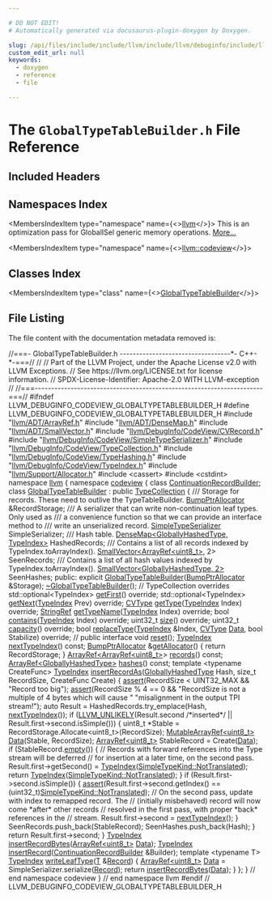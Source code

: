 ```yaml
---

# DO NOT EDIT!
# Automatically generated via docusaurus-plugin-doxygen by Doxygen.

slug: /api/files/include/include/llvm/include/llvm/debuginfo/include/llvm/debuginfo/codeview/globaltypetablebuilder-h
custom_edit_url: null
keywords:
  - doxygen
  - reference
  - file

---
```





# The `GlobalTypeTableBuilder.h` File Reference

<DoxygenPage pluginConfig={pluginConfig}>



## Included Headers

<IncludesList>
<IncludesListItem
  filePath="llvm/ADT/ArrayRef.h"
  permalink="/docs/api/files/include/include/llvm/include/llvm/adt/arrayref-h"
  isLocal="true" />
<IncludesListItem
  filePath="llvm/ADT/DenseMap.h"
  permalink="/docs/api/files/include/include/llvm/include/llvm/adt/densemap-h"
  isLocal="true" />
<IncludesListItem
  filePath="llvm/ADT/SmallVector.h"
  permalink="/docs/api/files/include/include/llvm/include/llvm/adt/smallvector-h"
  isLocal="true" />
<IncludesListItem
  filePath="llvm/DebugInfo/CodeView/CVRecord.h"
  permalink="/docs/api/files/include/include/llvm/include/llvm/debuginfo/include/llvm/debuginfo/codeview/cvrecord-h"
  isLocal="true" />
<IncludesListItem
  filePath="llvm/DebugInfo/CodeView/SimpleTypeSerializer.h"
  permalink="/docs/api/files/include/include/llvm/include/llvm/debuginfo/include/llvm/debuginfo/codeview/simpletypeserializer-h"
  isLocal="true" />
<IncludesListItem
  filePath="llvm/DebugInfo/CodeView/TypeCollection.h"
  permalink="/docs/api/files/include/include/llvm/include/llvm/debuginfo/include/llvm/debuginfo/codeview/typecollection-h"
  isLocal="true" />
<IncludesListItem
  filePath="llvm/DebugInfo/CodeView/TypeHashing.h"
  permalink="/docs/api/files/include/include/llvm/include/llvm/debuginfo/include/llvm/debuginfo/codeview/typehashing-h"
  isLocal="true" />
<IncludesListItem
  filePath="llvm/DebugInfo/CodeView/TypeIndex.h"
  permalink="/docs/api/files/include/include/llvm/include/llvm/debuginfo/include/llvm/debuginfo/codeview/typeindex-h"
  isLocal="true" />
<IncludesListItem
  filePath="llvm/Support/Allocator.h"
  permalink="/docs/api/files/include/include/llvm/include/llvm/support/allocator-h"
  isLocal="true" />
<IncludesListItem
  filePath="cassert"
  permalink=""
  isLocal="false" />
<IncludesListItem
  filePath="cstdint"
  permalink=""
  isLocal="false" />
</IncludesList>

## Namespaces Index

<MembersIndex>

<MembersIndexItem
  type="namespace"
  name={<><a href="/docs/api/namespaces/llvm">llvm</a></>}>
This is an optimization pass for GlobalISel generic memory operations. <a href="/docs/api/namespaces/llvm/#details">More...</a>
</MembersIndexItem>

<MembersIndexItem
  type="namespace"
  name={<><a href="/docs/api/namespaces/llvm/codeview">llvm::codeview</a></>}>
</MembersIndexItem>

</MembersIndex>

## Classes Index

<MembersIndex>

<MembersIndexItem
  type="class"
  name={<><a href="/docs/api/classes/llvm/codeview/globaltypetablebuilder">GlobalTypeTableBuilder</a></>}>
</MembersIndexItem>

</MembersIndex>


## File Listing

The file content with the documentation metadata removed is:

<ProgramListing>

<Link id="l00001" /><CodeLine lineNumber="1"><span class="doxyHighlightComment">//===- GlobalTypeTableBuilder.h ----------------------------------&#42;- C++-&#42;-===//</span></CodeLine>
<Link id="l00002" /><CodeLine lineNumber="2"><span class="doxyHighlightComment">//</span></CodeLine>
<Link id="l00003" /><CodeLine lineNumber="3"><span class="doxyHighlightComment">// Part of the LLVM Project, under the Apache License v2.0 with LLVM Exceptions.</span></CodeLine>
<Link id="l00004" /><CodeLine lineNumber="4"><span class="doxyHighlightComment">// See https://llvm.org/LICENSE.txt for license information.</span></CodeLine>
<Link id="l00005" /><CodeLine lineNumber="5"><span class="doxyHighlightComment">// SPDX-License-Identifier: Apache-2.0 WITH LLVM-exception</span></CodeLine>
<Link id="l00006" /><CodeLine lineNumber="6"><span class="doxyHighlightComment">//</span></CodeLine>
<Link id="l00007" /><CodeLine lineNumber="7"><span class="doxyHighlightComment">//===----------------------------------------------------------------------===//</span></CodeLine>
<Link id="l00008" /><CodeLine lineNumber="8"></CodeLine>
<Link id="l00009" /><CodeLine lineNumber="9"><span class="doxyHighlightPreprocessor">#ifndef LLVM&#95;DEBUGINFO&#95;CODEVIEW&#95;GLOBALTYPETABLEBUILDER&#95;H</span></CodeLine>
<Link id="l00010" /><CodeLine lineNumber="10"><span class="doxyHighlightPreprocessor">#define LLVM&#95;DEBUGINFO&#95;CODEVIEW&#95;GLOBALTYPETABLEBUILDER&#95;H</span></CodeLine>
<Link id="l00011" /><CodeLine lineNumber="11"></CodeLine>
<Link id="l00012" /><CodeLine lineNumber="12"><span class="doxyHighlightPreprocessor">#include &quot;<a href="/docs/api/files/include/include/llvm/include/llvm/adt/arrayref-h">llvm/ADT/ArrayRef.h</a>&quot;</span></CodeLine>
<Link id="l00013" /><CodeLine lineNumber="13"><span class="doxyHighlightPreprocessor">#include &quot;<a href="/docs/api/files/include/include/llvm/include/llvm/adt/densemap-h">llvm/ADT/DenseMap.h</a>&quot;</span></CodeLine>
<Link id="l00014" /><CodeLine lineNumber="14"><span class="doxyHighlightPreprocessor">#include &quot;<a href="/docs/api/files/include/include/llvm/include/llvm/adt/smallvector-h">llvm/ADT/SmallVector.h</a>&quot;</span></CodeLine>
<Link id="l00015" /><CodeLine lineNumber="15"><span class="doxyHighlightPreprocessor">#include &quot;<a href="/docs/api/files/include/include/llvm/include/llvm/debuginfo/include/llvm/debuginfo/codeview/cvrecord-h">llvm/DebugInfo/CodeView/CVRecord.h</a>&quot;</span></CodeLine>
<Link id="l00016" /><CodeLine lineNumber="16"><span class="doxyHighlightPreprocessor">#include &quot;<a href="/docs/api/files/include/include/llvm/include/llvm/debuginfo/include/llvm/debuginfo/codeview/simpletypeserializer-h">llvm/DebugInfo/CodeView/SimpleTypeSerializer.h</a>&quot;</span></CodeLine>
<Link id="l00017" /><CodeLine lineNumber="17"><span class="doxyHighlightPreprocessor">#include &quot;<a href="/docs/api/files/include/include/llvm/include/llvm/debuginfo/include/llvm/debuginfo/codeview/typecollection-h">llvm/DebugInfo/CodeView/TypeCollection.h</a>&quot;</span></CodeLine>
<Link id="l00018" /><CodeLine lineNumber="18"><span class="doxyHighlightPreprocessor">#include &quot;<a href="/docs/api/files/include/include/llvm/include/llvm/debuginfo/include/llvm/debuginfo/codeview/typehashing-h">llvm/DebugInfo/CodeView/TypeHashing.h</a>&quot;</span></CodeLine>
<Link id="l00019" /><CodeLine lineNumber="19"><span class="doxyHighlightPreprocessor">#include &quot;<a href="/docs/api/files/include/include/llvm/include/llvm/debuginfo/include/llvm/debuginfo/codeview/typeindex-h">llvm/DebugInfo/CodeView/TypeIndex.h</a>&quot;</span></CodeLine>
<Link id="l00020" /><CodeLine lineNumber="20"><span class="doxyHighlightPreprocessor">#include &quot;<a href="/docs/api/files/include/include/llvm/include/llvm/support/allocator-h">llvm/Support/Allocator.h</a>&quot;</span></CodeLine>
<Link id="l00021" /><CodeLine lineNumber="21"><span class="doxyHighlightPreprocessor">#include &lt;cassert&gt;</span></CodeLine>
<Link id="l00022" /><CodeLine lineNumber="22"><span class="doxyHighlightPreprocessor">#include &lt;cstdint&gt;</span></CodeLine>
<Link id="l00023" /><CodeLine lineNumber="23"></CodeLine>
<Link id="l00024" /><CodeLine lineNumber="24"><span class="doxyHighlightKeyword">namespace </span><span class="doxyHighlight"><a href="/docs/api/namespaces/llvm">llvm</a> &#123;</span></CodeLine>
<Link id="l00025" /><CodeLine lineNumber="25"><span class="doxyHighlightKeyword">namespace </span><span class="doxyHighlight"><a href="/docs/api/namespaces/llvm/codeview">codeview</a> &#123;</span></CodeLine>
<Link id="l00026" /><CodeLine lineNumber="26"></CodeLine>
<Link id="l00027" /><CodeLine lineNumber="27"><span class="doxyHighlightKeyword">class </span><span class="doxyHighlight"><a href="/docs/api/classes/llvm/codeview/continuationrecordbuilder">ContinuationRecordBuilder</a>;</span></CodeLine>
<Link id="l00028" /><CodeLine lineNumber="28"></CodeLine>
<Link id="l00029" /><CodeLine lineNumber="29" lineLink="/docs/api/classes/llvm/codeview/globaltypetablebuilder"><span class="doxyHighlightKeyword">class </span><span class="doxyHighlight"><a href="/docs/api/classes/llvm/codeview/globaltypetablebuilder/#aa7e5eb27c7fa8abc90febcf72a2aa0b0">GlobalTypeTableBuilder</a> : </span><span class="doxyHighlightKeyword">public</span><span class="doxyHighlight"> <a href="/docs/api/classes/llvm/codeview/typecollection">TypeCollection</a> &#123;</span></CodeLine>
<Link id="l00030" /><CodeLine lineNumber="30"><span class="doxyHighlightComment">  /// Storage for records.  These need to outlive the TypeTableBuilder.</span></CodeLine>
<Link id="l00031" /><CodeLine lineNumber="31"><span class="doxyHighlight">  <a href="/docs/api/namespaces/llvm/#a8e612822d4ba7bb36c9c79582a567108">BumpPtrAllocator</a> &amp;RecordStorage;</span></CodeLine>
<Link id="l00032" /><CodeLine lineNumber="32"></CodeLine>
<Link id="l00033" /><CodeLine lineNumber="33"><span class="doxyHighlightComment">  /// A serializer that can write non-continuation leaf types.  Only used as</span></CodeLine>
<Link id="l00034" /><CodeLine lineNumber="34"><span class="doxyHighlightComment">  /// a convenience function so that we can provide an interface method to</span></CodeLine>
<Link id="l00035" /><CodeLine lineNumber="35"><span class="doxyHighlightComment">  /// write an unserialized record.</span></CodeLine>
<Link id="l00036" /><CodeLine lineNumber="36"><span class="doxyHighlight">  <a href="/docs/api/classes/llvm/codeview/simpletypeserializer">SimpleTypeSerializer</a> SimpleSerializer;</span></CodeLine>
<Link id="l00037" /><CodeLine lineNumber="37"></CodeLine>
<Link id="l00038" /><CodeLine lineNumber="38"><span class="doxyHighlightComment">  /// Hash table.</span></CodeLine>
<Link id="l00039" /><CodeLine lineNumber="39"><span class="doxyHighlight">  <a href="/docs/api/classes/llvm/densemap">DenseMap&lt;GloballyHashedType, TypeIndex&gt;</a> HashedRecords;</span></CodeLine>
<Link id="l00040" /><CodeLine lineNumber="40"></CodeLine>
<Link id="l00041" /><CodeLine lineNumber="41"><span class="doxyHighlightComment">  /// Contains a list of all records indexed by TypeIndex.toArrayIndex().</span></CodeLine>
<Link id="l00042" /><CodeLine lineNumber="42"><span class="doxyHighlight">  <a href="/docs/api/classes/llvm/smallvector">SmallVector&lt;ArrayRef&lt;uint8&#95;t&gt;</a>, 2&gt; SeenRecords;</span></CodeLine>
<Link id="l00043" /><CodeLine lineNumber="43"></CodeLine>
<Link id="l00044" /><CodeLine lineNumber="44"><span class="doxyHighlightComment">  /// Contains a list of all hash values indexed by TypeIndex.toArrayIndex().</span></CodeLine>
<Link id="l00045" /><CodeLine lineNumber="45"><span class="doxyHighlight">  <a href="/docs/api/classes/llvm/smallvector">SmallVector&lt;GloballyHashedType, 2&gt;</a> SeenHashes;</span></CodeLine>
<Link id="l00046" /><CodeLine lineNumber="46"></CodeLine>
<Link id="l00047" /><CodeLine lineNumber="47"><span class="doxyHighlightKeyword">public</span><span class="doxyHighlight">:</span></CodeLine>
<Link id="l00048" /><CodeLine lineNumber="48"><span class="doxyHighlight">  </span><span class="doxyHighlightKeyword">explicit</span><span class="doxyHighlight"> <a href="/docs/api/classes/llvm/codeview/globaltypetablebuilder/#aa7e5eb27c7fa8abc90febcf72a2aa0b0">GlobalTypeTableBuilder</a>(<a href="/docs/api/namespaces/llvm/#a8e612822d4ba7bb36c9c79582a567108">BumpPtrAllocator</a> &amp;Storage);</span></CodeLine>
<Link id="l00049" /><CodeLine lineNumber="49" lineLink="/docs/api/classes/llvm/codeview/globaltypetablebuilder/#a91c1c8cfbdbb8a433866a81d986332ff"><span class="doxyHighlight">  <a href="/docs/api/classes/llvm/codeview/globaltypetablebuilder/#a91c1c8cfbdbb8a433866a81d986332ff">~GlobalTypeTableBuilder</a>();</span></CodeLine>
<Link id="l00050" /><CodeLine lineNumber="50"></CodeLine>
<Link id="l00051" /><CodeLine lineNumber="51"><span class="doxyHighlight">  </span><span class="doxyHighlightComment">// TypeCollection overrides</span></CodeLine>
<Link id="l00052" /><CodeLine lineNumber="52"><span class="doxyHighlight">  std::optional&lt;TypeIndex&gt; <a href="/docs/api/classes/llvm/codeview/globaltypetablebuilder/#aeee3c2fefdade15dae590917c9a8bd2c">getFirst</a>() </span><span class="doxyHighlightKeyword">override</span><span class="doxyHighlight">;</span></CodeLine>
<Link id="l00053" /><CodeLine lineNumber="53"><span class="doxyHighlight">  std::optional&lt;TypeIndex&gt; <a href="/docs/api/classes/llvm/codeview/globaltypetablebuilder/#a3968acd1dbbce4e4cd2131ab26c6850a">getNext</a>(<a href="/docs/api/classes/llvm/codeview/typeindex">TypeIndex</a> Prev) </span><span class="doxyHighlightKeyword">override</span><span class="doxyHighlight">;</span></CodeLine>
<Link id="l00054" /><CodeLine lineNumber="54"><span class="doxyHighlight">  <a href="/docs/api/namespaces/llvm/codeview/#a238eda31f74c0f0f3224f71b50b7d165">CVType</a> <a href="/docs/api/classes/llvm/codeview/globaltypetablebuilder/#a6f3188c5bde64a8a95180d28236aed22">getType</a>(<a href="/docs/api/classes/llvm/codeview/typeindex">TypeIndex</a> Index) </span><span class="doxyHighlightKeyword">override</span><span class="doxyHighlight">;</span></CodeLine>
<Link id="l00055" /><CodeLine lineNumber="55"><span class="doxyHighlight">  <a href="/docs/api/classes/llvm/stringref">StringRef</a> <a href="/docs/api/namespaces/llvm/#a9ac1b702e99f1978f2dd36cac2f7400f">getTypeName</a>(<a href="/docs/api/classes/llvm/codeview/typeindex">TypeIndex</a> Index) </span><span class="doxyHighlightKeyword">override</span><span class="doxyHighlight">;</span></CodeLine>
<Link id="l00056" /><CodeLine lineNumber="56"><span class="doxyHighlight">  </span><span class="doxyHighlightKeywordType">bool</span><span class="doxyHighlight"> <a href="/docs/api/classes/llvm/codeview/globaltypetablebuilder/#a5fd89b5c58166ff12661e9b1c1d61152">contains</a>(<a href="/docs/api/classes/llvm/codeview/typeindex">TypeIndex</a> Index) </span><span class="doxyHighlightKeyword">override</span><span class="doxyHighlight">;</span></CodeLine>
<Link id="l00057" /><CodeLine lineNumber="57"><span class="doxyHighlight">  uint32&#95;t <a href="/docs/api/classes/llvm/codeview/globaltypetablebuilder/#a3a61483638ecabe0ff67b687acd16b7d">size</a>() </span><span class="doxyHighlightKeyword">override</span><span class="doxyHighlight">;</span></CodeLine>
<Link id="l00058" /><CodeLine lineNumber="58"><span class="doxyHighlight">  uint32&#95;t <a href="/docs/api/classes/llvm/codeview/globaltypetablebuilder/#a55f4362b1e49aedccab9356088b0a01f">capacity</a>() </span><span class="doxyHighlightKeyword">override</span><span class="doxyHighlight">;</span></CodeLine>
<Link id="l00059" /><CodeLine lineNumber="59"><span class="doxyHighlight">  </span><span class="doxyHighlightKeywordType">bool</span><span class="doxyHighlight"> <a href="/docs/api/classes/llvm/codeview/globaltypetablebuilder/#aa8b7c684352cfa5cebef256df3df6955">replaceType</a>(<a href="/docs/api/classes/llvm/codeview/typeindex">TypeIndex</a> &amp;Index, <a href="/docs/api/namespaces/llvm/codeview/#a238eda31f74c0f0f3224f71b50b7d165">CVType</a> <a href="/docs/api/namespaces/llvm/#aa20539e89704d20b98b97e9c3feac934">Data</a>, </span><span class="doxyHighlightKeywordType">bool</span><span class="doxyHighlight"> Stabilize) </span><span class="doxyHighlightKeyword">override</span><span class="doxyHighlight">;</span></CodeLine>
<Link id="l00060" /><CodeLine lineNumber="60"></CodeLine>
<Link id="l00061" /><CodeLine lineNumber="61"><span class="doxyHighlight">  </span><span class="doxyHighlightComment">// public interface</span></CodeLine>
<Link id="l00062" /><CodeLine lineNumber="62"><span class="doxyHighlight">  </span><span class="doxyHighlightKeywordType">void</span><span class="doxyHighlight"> <a href="/docs/api/classes/llvm/codeview/globaltypetablebuilder/#a37fae9ed5afd2385496ef5c6d92e4156">reset</a>();</span></CodeLine>
<Link id="l00063" /><CodeLine lineNumber="63"><span class="doxyHighlight">  <a href="/docs/api/classes/llvm/codeview/typeindex">TypeIndex</a> <a href="/docs/api/classes/llvm/codeview/globaltypetablebuilder/#a97e9a4ba8dca5e9fa5ada8f3b41653d9">nextTypeIndex</a>() </span><span class="doxyHighlightKeyword">const</span><span class="doxyHighlight">;</span></CodeLine>
<Link id="l00064" /><CodeLine lineNumber="64"></CodeLine>
<Link id="l00065" /><CodeLine lineNumber="65" lineLink="/docs/api/classes/llvm/codeview/globaltypetablebuilder/#a3d24019d0cf285f5df14f13903ad0e5d"><span class="doxyHighlight">  <a href="/docs/api/namespaces/llvm/#a8e612822d4ba7bb36c9c79582a567108">BumpPtrAllocator</a> &amp;<a href="/docs/api/classes/llvm/codeview/globaltypetablebuilder/#a3d24019d0cf285f5df14f13903ad0e5d">getAllocator</a>() &#123; </span><span class="doxyHighlightKeywordFlow">return</span><span class="doxyHighlight"> RecordStorage; &#125;</span></CodeLine>
<Link id="l00066" /><CodeLine lineNumber="66"></CodeLine>
<Link id="l00067" /><CodeLine lineNumber="67"><span class="doxyHighlight">  <a href="/docs/api/classes/llvm/arrayref">ArrayRef&lt;ArrayRef&lt;uint8&#95;t&gt;</a>&gt; <a href="/docs/api/classes/llvm/codeview/globaltypetablebuilder/#a47be3837732fccc71750a4b07b07869e">records</a>() </span><span class="doxyHighlightKeyword">const</span><span class="doxyHighlight">;</span></CodeLine>
<Link id="l00068" /><CodeLine lineNumber="68"><span class="doxyHighlight">  <a href="/docs/api/classes/llvm/arrayref">ArrayRef&lt;GloballyHashedType&gt;</a> <a href="/docs/api/classes/llvm/codeview/globaltypetablebuilder/#adf90192a12686724d3ab8b79e088863e">hashes</a>() </span><span class="doxyHighlightKeyword">const</span><span class="doxyHighlight">;</span></CodeLine>
<Link id="l00069" /><CodeLine lineNumber="69"></CodeLine>
<Link id="l00070" /><CodeLine lineNumber="70"><span class="doxyHighlight">  </span><span class="doxyHighlightKeyword">template</span><span class="doxyHighlight"> &lt;</span><span class="doxyHighlightKeyword">typename</span><span class="doxyHighlight"> CreateFunc&gt;</span></CodeLine>
<Link id="l00071" /><CodeLine lineNumber="71" lineLink="/docs/api/classes/llvm/codeview/globaltypetablebuilder/#a7c1575ca2aa02aa24752ae549aa177f8"><span class="doxyHighlight">  <a href="/docs/api/classes/llvm/codeview/typeindex">TypeIndex</a> <a href="/docs/api/classes/llvm/codeview/globaltypetablebuilder/#a7c1575ca2aa02aa24752ae549aa177f8">insertRecordAs</a>(<a href="/docs/api/structs/llvm/codeview/globallyhashedtype">GloballyHashedType</a> Hash, </span><span class="doxyHighlightKeywordType">size&#95;t</span><span class="doxyHighlight"> RecordSize,</span></CodeLine>
<Link id="l00072" /><CodeLine lineNumber="72"><span class="doxyHighlight">                           CreateFunc Create) &#123;</span></CodeLine>
<Link id="l00073" /><CodeLine lineNumber="73"><span class="doxyHighlight">    <a href="/docs/api/files/lib/lib/target/lib/target/amdgpu/silowercontrolflow-cpp/#a4868c5d81c5ccc98c47aeab6244346a0">assert</a>(RecordSize &lt; UINT32&#95;MAX &amp;&amp; </span><span class="doxyHighlightStringLiteral">&quot;Record too big&quot;</span><span class="doxyHighlight">);</span></CodeLine>
<Link id="l00074" /><CodeLine lineNumber="74"><span class="doxyHighlight">    <a href="/docs/api/files/lib/lib/target/lib/target/amdgpu/silowercontrolflow-cpp/#a4868c5d81c5ccc98c47aeab6244346a0">assert</a>(RecordSize % 4 == 0 &amp;&amp;</span></CodeLine>
<Link id="l00075" /><CodeLine lineNumber="75"><span class="doxyHighlight">           </span><span class="doxyHighlightStringLiteral">&quot;RecordSize is not a multiple of 4 bytes which will cause &quot;</span></CodeLine>
<Link id="l00076" /><CodeLine lineNumber="76"><span class="doxyHighlight">           </span><span class="doxyHighlightStringLiteral">&quot;misalignment in the output TPI stream!&quot;</span><span class="doxyHighlight">);</span></CodeLine>
<Link id="l00077" /><CodeLine lineNumber="77"></CodeLine>
<Link id="l00078" /><CodeLine lineNumber="78"><span class="doxyHighlight">    </span><span class="doxyHighlightKeyword">auto</span><span class="doxyHighlight"> Result = HashedRecords.try&#95;emplace(Hash, <a href="/docs/api/classes/llvm/codeview/globaltypetablebuilder/#a97e9a4ba8dca5e9fa5ada8f3b41653d9">nextTypeIndex</a>());</span></CodeLine>
<Link id="l00079" /><CodeLine lineNumber="79"></CodeLine>
<Link id="l00080" /><CodeLine lineNumber="80"><span class="doxyHighlight">    </span><span class="doxyHighlightKeywordFlow">if</span><span class="doxyHighlight"> (<a href="/docs/api/files/include/include/llvm/include/llvm/support/compiler-h/#a104cae72182bec0ab951e3faea6ce509">LLVM&#95;UNLIKELY</a>(Result.second </span><span class="doxyHighlightComment">/&#42;inserted&#42;/</span><span class="doxyHighlight"> ||</span></CodeLine>
<Link id="l00081" /><CodeLine lineNumber="81"><span class="doxyHighlight">                      Result.first-&gt;second.isSimple())) &#123;</span></CodeLine>
<Link id="l00082" /><CodeLine lineNumber="82"><span class="doxyHighlight">      uint8&#95;t &#42;Stable = RecordStorage.Allocate&lt;uint8&#95;t&gt;(RecordSize);</span></CodeLine>
<Link id="l00083" /><CodeLine lineNumber="83"><span class="doxyHighlight">      <a href="/docs/api/classes/llvm/mutablearrayref">MutableArrayRef&lt;uint8&#95;t&gt;</a> <a href="/docs/api/namespaces/llvm/#aa20539e89704d20b98b97e9c3feac934">Data</a>(Stable, RecordSize);</span></CodeLine>
<Link id="l00084" /><CodeLine lineNumber="84"><span class="doxyHighlight">      <a href="/docs/api/classes/llvm/arrayref">ArrayRef&lt;uint8&#95;t&gt;</a> StableRecord = Create(<a href="/docs/api/namespaces/llvm/#aa20539e89704d20b98b97e9c3feac934">Data</a>);</span></CodeLine>
<Link id="l00085" /><CodeLine lineNumber="85"><span class="doxyHighlight">      </span><span class="doxyHighlightKeywordFlow">if</span><span class="doxyHighlight"> (StableRecord.<a href="/docs/api/classes/llvm/arrayref/#ac835b8735b1b2faec0efdca236e37d94">empty</a>()) &#123;</span></CodeLine>
<Link id="l00086" /><CodeLine lineNumber="86"><span class="doxyHighlight">        </span><span class="doxyHighlightComment">// Records with forward references into the Type stream will be deferred</span></CodeLine>
<Link id="l00087" /><CodeLine lineNumber="87"><span class="doxyHighlight">        </span><span class="doxyHighlightComment">// for insertion at a later time, on the second pass.</span></CodeLine>
<Link id="l00088" /><CodeLine lineNumber="88"><span class="doxyHighlight">        Result.first-&gt;getSecond() = <a href="/docs/api/classes/llvm/codeview/typeindex">TypeIndex</a>(<a href="/docs/api/namespaces/llvm/codeview/#a9cf141c9194799e2fa2d92de4c6e8ff0af9ad30d1f465ed151dd54cfeac2c09ff">SimpleTypeKind::NotTranslated</a>);</span></CodeLine>
<Link id="l00089" /><CodeLine lineNumber="89"><span class="doxyHighlight">        </span><span class="doxyHighlightKeywordFlow">return</span><span class="doxyHighlight"> <a href="/docs/api/classes/llvm/codeview/typeindex">TypeIndex</a>(<a href="/docs/api/namespaces/llvm/codeview/#a9cf141c9194799e2fa2d92de4c6e8ff0af9ad30d1f465ed151dd54cfeac2c09ff">SimpleTypeKind::NotTranslated</a>);</span></CodeLine>
<Link id="l00090" /><CodeLine lineNumber="90"><span class="doxyHighlight">      &#125;</span></CodeLine>
<Link id="l00091" /><CodeLine lineNumber="91"><span class="doxyHighlight">      </span><span class="doxyHighlightKeywordFlow">if</span><span class="doxyHighlight"> (Result.first-&gt;second.isSimple()) &#123;</span></CodeLine>
<Link id="l00092" /><CodeLine lineNumber="92"><span class="doxyHighlight">        <a href="/docs/api/files/lib/lib/target/lib/target/amdgpu/silowercontrolflow-cpp/#a4868c5d81c5ccc98c47aeab6244346a0">assert</a>(Result.first-&gt;second.getIndex() ==</span></CodeLine>
<Link id="l00093" /><CodeLine lineNumber="93"><span class="doxyHighlight">               (uint32&#95;t)<a href="/docs/api/namespaces/llvm/codeview/#a9cf141c9194799e2fa2d92de4c6e8ff0af9ad30d1f465ed151dd54cfeac2c09ff">SimpleTypeKind::NotTranslated</a>);</span></CodeLine>
<Link id="l00094" /><CodeLine lineNumber="94"><span class="doxyHighlight">        </span><span class="doxyHighlightComment">// On the second pass, update with index to remapped record. The</span></CodeLine>
<Link id="l00095" /><CodeLine lineNumber="95"><span class="doxyHighlight">        </span><span class="doxyHighlightComment">// (initially misbehaved) record will now come &#42;after&#42; other records</span></CodeLine>
<Link id="l00096" /><CodeLine lineNumber="96"><span class="doxyHighlight">        </span><span class="doxyHighlightComment">// resolved in the first pass, with proper &#42;back&#42; references in the</span></CodeLine>
<Link id="l00097" /><CodeLine lineNumber="97"><span class="doxyHighlight">        </span><span class="doxyHighlightComment">// stream.</span></CodeLine>
<Link id="l00098" /><CodeLine lineNumber="98"><span class="doxyHighlight">        Result.first-&gt;second = <a href="/docs/api/classes/llvm/codeview/globaltypetablebuilder/#a97e9a4ba8dca5e9fa5ada8f3b41653d9">nextTypeIndex</a>();</span></CodeLine>
<Link id="l00099" /><CodeLine lineNumber="99"><span class="doxyHighlight">      &#125;</span></CodeLine>
<Link id="l00100" /><CodeLine lineNumber="100"><span class="doxyHighlight">      SeenRecords.push&#95;back(StableRecord);</span></CodeLine>
<Link id="l00101" /><CodeLine lineNumber="101"><span class="doxyHighlight">      SeenHashes.push&#95;back(Hash);</span></CodeLine>
<Link id="l00102" /><CodeLine lineNumber="102"><span class="doxyHighlight">    &#125;</span></CodeLine>
<Link id="l00103" /><CodeLine lineNumber="103"></CodeLine>
<Link id="l00104" /><CodeLine lineNumber="104"><span class="doxyHighlight">    </span><span class="doxyHighlightKeywordFlow">return</span><span class="doxyHighlight"> Result.first-&gt;second;</span></CodeLine>
<Link id="l00105" /><CodeLine lineNumber="105"><span class="doxyHighlight">  &#125;</span></CodeLine>
<Link id="l00106" /><CodeLine lineNumber="106"></CodeLine>
<Link id="l00107" /><CodeLine lineNumber="107"><span class="doxyHighlight">  <a href="/docs/api/classes/llvm/codeview/typeindex">TypeIndex</a> <a href="/docs/api/classes/llvm/codeview/globaltypetablebuilder/#a77a93c8bf83d76706a8486e7df17c5d7">insertRecordBytes</a>(<a href="/docs/api/classes/llvm/arrayref">ArrayRef&lt;uint8&#95;t&gt;</a> <a href="/docs/api/namespaces/llvm/#aa20539e89704d20b98b97e9c3feac934">Data</a>);</span></CodeLine>
<Link id="l00108" /><CodeLine lineNumber="108"><span class="doxyHighlight">  <a href="/docs/api/classes/llvm/codeview/typeindex">TypeIndex</a> <a href="/docs/api/classes/llvm/codeview/globaltypetablebuilder/#a687150b7b72344ab40a6917b076404ce">insertRecord</a>(<a href="/docs/api/classes/llvm/codeview/continuationrecordbuilder">ContinuationRecordBuilder</a> &amp;Builder);</span></CodeLine>
<Link id="l00109" /><CodeLine lineNumber="109"></CodeLine>
<Link id="l00110" /><CodeLine lineNumber="110" lineLink="/docs/api/classes/llvm/codeview/globaltypetablebuilder/#aeab2148240167fc0e6cf93708b5bce1d"><span class="doxyHighlight">  </span><span class="doxyHighlightKeyword">template</span><span class="doxyHighlight"> &lt;</span><span class="doxyHighlightKeyword">typename</span><span class="doxyHighlight"> T&gt; <a href="/docs/api/classes/llvm/codeview/typeindex">TypeIndex</a> <a href="/docs/api/classes/llvm/codeview/globaltypetablebuilder/#aeab2148240167fc0e6cf93708b5bce1d">writeLeafType</a>(<a href="/docs/api/files/lib/lib/target/lib/target/mips/mips16isellowering-cpp/#a0acb682b8260ab1c60b918599864e2e5">T</a> &amp;<a href="/docs/api/classes/llvm/record">Record</a>) &#123;</span></CodeLine>
<Link id="l00111" /><CodeLine lineNumber="111"><span class="doxyHighlight">    <a href="/docs/api/classes/llvm/arrayref">ArrayRef&lt;uint8&#95;t&gt;</a> <a href="/docs/api/namespaces/llvm/#aa20539e89704d20b98b97e9c3feac934">Data</a> = SimpleSerializer.serialize(<a href="/docs/api/classes/llvm/record">Record</a>);</span></CodeLine>
<Link id="l00112" /><CodeLine lineNumber="112"><span class="doxyHighlight">    </span><span class="doxyHighlightKeywordFlow">return</span><span class="doxyHighlight"> <a href="/docs/api/classes/llvm/codeview/globaltypetablebuilder/#a77a93c8bf83d76706a8486e7df17c5d7">insertRecordBytes</a>(<a href="/docs/api/namespaces/llvm/#aa20539e89704d20b98b97e9c3feac934">Data</a>);</span></CodeLine>
<Link id="l00113" /><CodeLine lineNumber="113"><span class="doxyHighlight">  &#125;</span></CodeLine>
<Link id="l00114" /><CodeLine lineNumber="114"><span class="doxyHighlight">&#125;;</span></CodeLine>
<Link id="l00115" /><CodeLine lineNumber="115"></CodeLine>
<Link id="l00116" /><CodeLine lineNumber="116"><span class="doxyHighlight">&#125; </span><span class="doxyHighlightComment">// end namespace codeview</span></CodeLine>
<Link id="l00117" /><CodeLine lineNumber="117"><span class="doxyHighlight">&#125; </span><span class="doxyHighlightComment">// end namespace llvm</span></CodeLine>
<Link id="l00118" /><CodeLine lineNumber="118"></CodeLine>
<Link id="l00119" /><CodeLine lineNumber="119"><span class="doxyHighlightPreprocessor">#endif </span><span class="doxyHighlightComment">// LLVM&#95;DEBUGINFO&#95;CODEVIEW&#95;GLOBALTYPETABLEBUILDER&#95;H</span></CodeLine>

</ProgramListing>


</DoxygenPage>
